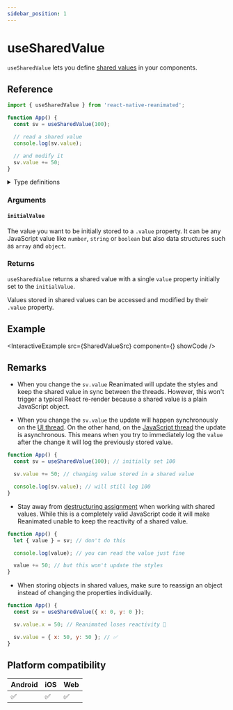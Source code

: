 ```yaml
---
sidebar_position: 1
---
```


# useSharedValue

`useSharedValue` lets you define [shared values](/docs/fundamentals/glossary#shared-value) in your components.

## Reference

```javascript
import { useSharedValue } from 'react-native-reanimated';

function App() {
  const sv = useSharedValue(100);

  // read a shared value
  console.log(sv.value);

  // and modify it
  sv.value += 50;
}
```

<details>
<summary>Type definitions</summary>

```typescript
type SharedValue<T> = { value: T };

function useSharedValue<T>(initialValue: T): SharedValue<T>;
```

</details>

### Arguments

#### `initialValue`

The value you want to be initially stored to a `.value` property. It can be any JavaScript value like `number`, `string` or `boolean` but also data structures such as `array` and `object`.

### Returns

`useSharedValue` returns a shared value with a single `value` property initially set to the `initialValue`.

Values stored in shared values can be accessed and modified by their `.value` property.

## Example


<InteractiveExample src={SharedValueSrc} component={<SharedValue />} showCode />

## Remarks

- When you change the `sv.value` Reanimated will update the styles and keep the shared value in sync between the threads. However, this won't trigger a typical React re-render because a shared value is a plain JavaScript object.

- When you change the `sv.value` the update will happen synchronously on the [UI thread](/docs/fundamentals/glossary#ui-thread). On the other hand, on the [JavaScript thread](/docs/fundamentals/glossary#javascript-thread) the update is asynchronous. This means when you try to immediately log the `value` after the change it will log the previously stored value.

<Indent>

```javascript
function App() {
  const sv = useSharedValue(100); // initially set 100

  sv.value += 50; // changing value stored in a shared value

  console.log(sv.value); // will still log 100
}
```

</Indent>

- Stay away from [destructuring assignment](https://developer.mozilla.org/en-US/docs/Web/JavaScript/Reference/Operators/Destructuring_assignment) when working with shared values. While this is a completely valid JavaScript code it will make Reanimated unable to keep the reactivity of a shared value.

<Indent>

```javascript
function App() {
  let { value } = sv; // don't do this

  console.log(value); // you can read the value just fine

  value += 50; // but this won't update the styles
}
```

</Indent>

- When storing objects in shared values, make sure to reassign an object instead of changing the properties individually.

<Indent>

```javascript
function App() {
  const sv = useSharedValue({ x: 0, y: 0 });

  sv.value.x = 50; // Reanimated loses reactivity 🚨

  sv.value = { x: 50, y: 50 }; // ✅
}
```

</Indent>

## Platform compatibility

<div className="compatibility">

| Android | iOS | Web |
| ------- | --- | --- |
| ✅      | ✅  | ✅  |

</div>

